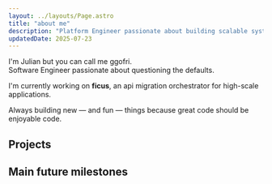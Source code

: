```yaml
---
layout: ../layouts/Page.astro
title: "about me"
description: "Platform Engineer passionate about building scalable systems and sharing knowledge through open source contributions and technical writing."
updatedDate: 2025-07-23
---
```


I'm Julian but you can call me ggofri.   
Software Engineer passionate about questioning the defaults.

I'm currently working on **ficus**, an api migration orchestrator for high-scale applications.

Always building new — and fun — things because great code should be enjoyable code.

## Projects


<Projects />

## Main future milestones


<Future />
